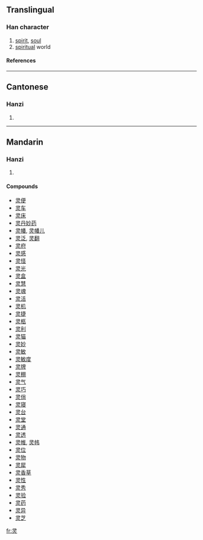{{see|靈}}

==Translingual==
===Han character===
{{Han char|rn=86|rad=火|as=03|sn=7|four=|canj=尸一火 (SMF)}}
# [[spirit]], [[soul]]
# [[spiritual]] world
====References====
{{Han ref|kx=0666.080|dkj=18868|dj=1075.130|hdz=32190.030|uh=7075|ud=28789}}

----
==Cantonese==
===Hanzi===
{{yue-hanzi|jyut=|y=ling4}}
# {{defn|Cantonese}}

----
==Mandarin==
===Hanzi===
{{cmn-hanzi|tra=靈|pin=[[líng]] ([[ling2]])|wg=ling<sup>2</sup>}}
# {{defn|Mandarin}}

====Compounds====
*[[灵便]]
*[[灵车]]
*[[灵床]]
*[[灵丹妙药]]
*[[灵幡]], [[灵幡儿]]
*[[灵泛]], [[灵翻]]
*[[灵府]]
*[[灵感]]
*[[灵怪]]
*[[灵光]]
*[[灵盒]]
*[[灵慧]]
*[[灵魂]]
*[[灵活]]
*[[灵机]]
*[[灵捷]]
*[[灵柩]]
*[[灵利]]
*[[灵猫]]
*[[灵妙]]
*[[灵敏]]
*[[灵敏度]]
*[[灵牌]]
*[[灵棚]]
*[[灵气]]
*[[灵巧]]
*[[灵俏]]
*[[灵寝]]
*[[灵台]]
*[[灵堂]]
*[[灵通]]
*[[灵透]]
*[[灵帷]], [[灵帏]]
*[[灵位]]
*[[灵物]]
*[[灵犀]]
*[[灵香草]]
*[[灵性]]
*[[灵秀]]
*[[灵验]]
*[[灵药]]
*[[灵异]]
*[[灵芝]]

[[fr:灵]]